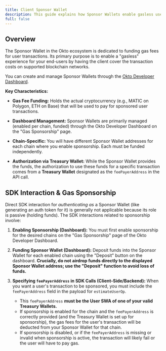 ```yaml
---
title: Client Sponsor Wallet
description: This guide explains how Sponsor Wallets enable gasless user transactions by funding gas fees across chains.
full: false
---
```


## Overview

The Sponsor Wallet in the Okto ecosystem is dedicated to funding gas fees for user transactions. Its primary purpose is to enable a "gasless" experience for your end-users by having the client cover the transaction costs on supported blockchain networks.

You can create and manage Sponsor Wallets through the [Okto Developer Dashboard](/docs/developer-admin-dashboard/sponsorship).

**Key Characteristics:**

- **Gas Fee Funding:** Holds the actual cryptocurrency (e.g., MATIC on Polygon, ETH on Base) that will be used to pay for sponsored user transactions.

- **Dashboard Management:** Sponsor Wallets are primarily managed (enabled per chain, funded) through the Okto Developer Dashboard on the "Gas Sponsorship" page.

- **Chain-Specific:** You will have different Sponsor Wallet addresses for each chain where you enable sponsorship. Each must be funded independently.

- **Authorization via Treasury Wallet:** While the Sponsor Wallet provides the funds, the authorization to use these funds for a specific transaction comes from a **Treasury Wallet** designated as the `feePayerAddress` in the API call.

## SDK Interaction & Gas Sponsorship

Direct SDK interaction for *authenticating as* a Sponsor Wallet (like generating an auth token for it) is generally not applicable because its role is passive (holding funds). The SDK interactions related to sponsorship involve:

1.  **Enabling Sponsorship (Dashboard):** You must first enable sponsorship for the desired chains on the "Gas Sponsorship" page of the Okto Developer Dashboard.

2.  **Funding Sponsor Wallet (Dashboard):** Deposit funds into the Sponsor Wallet for each enabled chain using the "Deposit" button on the dashboard. **Crucially, do not airdrop funds directly to the displayed Sponsor Wallet address; use the "Deposit" function to avoid loss of funds.**

3.  **Specifying `feePayerAddress` in SDK Calls (Client-Side/Backend):**
    When you want a user's transaction to be sponsored, you must include the `feePayerAddress` field in the payload for `estimateUserOp`.
    - This `feePayerAddress` **must be the User SWA of one of your valid Treasury Wallets.**
    - If sponsorship is enabled for the chain and the `feePayerAddress` is correctly provided (and the Treasury Wallet is set up for sponsorship), the gas fees for the user's transaction will be deducted from your Sponsor Wallet for that chain.
    - If sponsorship is disabled, or if the `feePayerAddress` is missing or invalid when sponsorship is active, the transaction will likely fail or the user will have to pay gas.